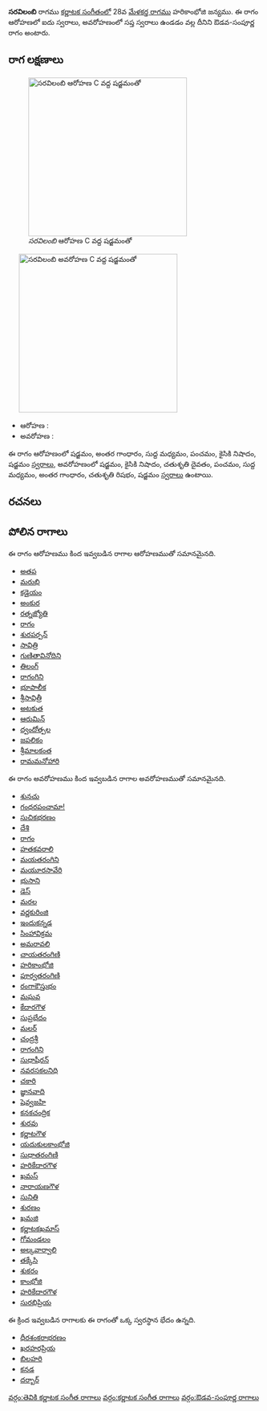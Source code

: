 {{Infobox ragam
	| name          	= సరవిలంబి
	| synonym	    	= 
	| mela          	= 
	| chakra        	= 
	| janaka        	= 
	| type          	= ఔడవ-సంపూర్ణ
	| arohanam      	= {{svaraC|S|G3|M1|P|N2|S'}} 
	| avarohanam    	= {{svaraC|S'|N2|D2|P|M1|G3|R2|S}}
	| jeeva         	=
	| chhaya        	=
	| nyasa         	=
	| vishesha      	= 
	| equivalent  		= 
}}
{{కర్ణాటక సంగీత రాగాలు}}
'''సరవిలంబి''' రాగము [[కర్ణాటక సంగీతం]]లో 28వ [[మేళకర్త రాగము]] హరికాంభోజి జన్యము.  ఈ రాగం ఆరోహణలో ఐదు స్వరాలు, అవరోహణంలో సప్త స్వరాలు ఉండడం వల్ల దీనిని ఔడవ-సంపూర్ణ రాగం అంటారు.


==రాగ లక్షణాలు==
[[Image:saravilambi_ar_kb2wiki.png|thumb|right|316px|''సరవిలంబి'' ఆరోహణ C వద్ద షడ్జమంతో]]
	[[Image:saravilambi_av_kb2wiki.png|thumb|right|316px|''సరవిలంబి'' అవరోహణ C వద్ద షడ్జమంతో]]

* ఆరోహణ : {{svaraC|S|G3|M1|P|N2|S'}} 
* అవరోహణ : {{svaraC|S'|N2|D2|P|M1|G3|R2|S}}

ఈ రాగం ఆరోహణంలో షడ్జమం, అంతర గాంధారం, సుద్ద మధ్యమం, పంచమం, కైసికి నిషాదం, షడ్జమం [[స్వరాలు]], అవరోహణంలో షడ్జమం, కైసికి నిషాదం, చతుశృతి దైవతం, పంచమం, సుద్ద మధ్యమం, అంతర గాంధారం, చతుశృతి రిషభం, షడ్జమం [[స్వరాలు]] ఉంటాయి.

==రచనలు==



==పోలిన రాగాలు==
ఈ రాగం ఆరోహణము కింద ఇవ్వబడిన రాగాల ఆరోహణముతో సమానమైనది.
* [[అతప]]
* [[మరుభి]]
* [[కడైయం]]
* [[అంకుర]]
* [[రత్నజ్యోతి]]
* [[రాగం]]
* [[శురపర్పన్]]
* [[సావిత్రి]]
* [[గుణితావినోదిని]]
* [[తిలంగ్]]
* [[రాగంగిని]]
* [[ భూపాలీక]]
* [[శ్రీసావిత్రీ]]
* [[అటకుత]]
* [[ఆరుమిన్]]
* [[ ద్వందోత్పల]]
* [[జపలికం]]
* [[శ్రీమాలకంత]]
* [[రామమనోహారి]]

ఈ రాగం అవరోహణము కింద ఇవ్వబడిన రాగాల అవరోహణముతో సమానమైనది.
* [[శునచు]]
* [[గంధరపంచామా!]]
* [[సుచికభరణం]]
* [[దేశి]]
* [[రాగం]]
* [[హతకవరాలి]]
* [[మయతరంగిని]]
* [[మయూరసావేరి]]
* [[భుసాని]]
* [[డెస్]]
* [[మరల]]
* [[వర్ణకురింజి]]
* [[ఇందుకన్నడ]]
* [[సింహావిక్రమ]]
* [[అమరావలి]]
* [[చాయతరంగిణి]]
* [[హరికాంభోజి]]
* [[పూర్వతరంగిణి]]
* [[రంగాకౌస్తుభం]]
* [[మఘవ]]
* [[కేదారగౌళ]]
* [[సుప్రభేదం]]
* [[మలర్]]
* [[చంద్రశ్రీ]]
* [[రాగంగిని]]
* [[సుధాషీరన్]]
* [[నవరసకలనిధి]]
* [[చకారి]]
* [[జ్ఞానవాది]]
* [[ షెవ్వజహి]]
* [[కనకచంద్రిక]]
* [[శురవు]]
* [[కర్ణాటగౌళ]]
* [[యదుకులకాంభోజి]]
* [[సుధాతరంగిణి]]
* [[హరికేదారగౌళ]]
* [[ఖమస్]]
* [[నారాయణగౌళ]]
* [[సునితి]]
* [[ శురణం]]
* [[ఖమజి]]
* [[కర్ణాటకఖమాస్]]
* [[ గోమండలం]]
* [[అల్కవార్వాలి]]
* [[తక్కేసి]]
* [[శుకరం]]
* [[కాంభోజి]]
* [[హరికేదారగౌళ]]
* [[సురభిప్రియ]]

ఈ క్రింద ఇవ్వబడిన రాగాలకు ఈ రాగంతో ఒక్క స్వరస్థాన భేదం ఉన్నది.
* [[ధీరశంకరాభరణం]]
* [[ఖరహరప్రియ]]
* [[బిలహరి]]
* [[కనడ]]
* [[దర్బార్]]



[[వర్గం:తెవికి కర్ణాటక సంగీత రాగాలు]]
[[వర్గం:కర్ణాటక సంగీత రాగాలు]]
[[వర్గం:ఔడవ-సంపూర్ణ రాగాలు]]